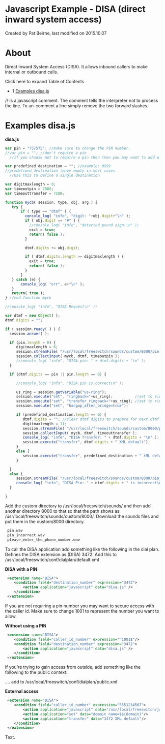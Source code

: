 
# Javascript Example - DISA (direct inward system access) 

 Created by  Pat Beirne, last modified on 2015.10.07

# About

Direct Inward System Access (DISA). It allows inbound callers to make internal or outbound calls.

Click here to expand Table of Contents

* 1 [Examples disa.js](#-freeswitch--javascript-example---disa-direct-inward-system-access-)

// is a javascript comment. The comment tells the interpreter not to process the line. To un-comment a line simply remove the two forward slashes.

# Examples disa.js

**disa.js**

```js
var pin = "757575"; //make sure to change the PIN number.
//var pin = ""; //don't require a pin
  //if you choose not to require a pin then then you may want to add a dialplan condition for a specific caller id

var predefined_destination = ""; //example: 9999
//predefined_destination leave empty in most cases
  //Use this to define a single destination

var digitmaxlength = 0;
var timeoutpin = 7500;
var timeouttransfer = 7500;

function mycb( session, type, obj, arg ) {
   try {
       if ( type == "dtmf" ) {
         console_log( "info", "digit: "+obj.digit+"\n" );
         if ( obj.digit == "#" ) {
           //console_log( "info", "detected pound sign.\n" );
           exit = true;
           return( false );
         }

         dtmf.digits += obj.digit;

         if ( dtmf.digits.length >= digitmaxlength ) {
           exit = true;
           return( false );
         }
       }
   } catch (e) {
       console_log( "err", e+"\n" );
   }
   return( true );
} //end function mycb

//console_log( "info", "DISA Request\n" );

var dtmf = new Object( );
dtmf.digits = "";

if ( session.ready( ) ) {
  session.answer( );

  if (pin.length > 0) {
     digitmaxlength = 6;
     session.streamFile( "/usr/local/freeswitch/sounds/custom/8000/pin.wav", mycb, "dtmf");
     session.collectInput( mycb, dtmf, timeoutpin );
     //console_log( "info", "DISA pin: " + dtmf.digits + "\n" );
  }

  if (dtmf.digits == pin || pin.length == 0) {

     //console_log( "info", "DISA pin is correct\n" );

     us_ring = session.getVariable("us-ring");
     session.execute("set", "ringback="+us_ring);          //set to ringtone
     session.execute("set", "transfer_ringback="+us_ring); //set to ringtone
     session.execute("set", "hangup_after_bridge=true");

     if (predefined_destination.length == 0) {
        dtmf.digits = ""; //clear dtmf digits to prepare for next dtmf request
        digitmaxlength = 11;
        session.streamFile( "/usr/local/freeswitch/sounds/custom/8000/please_enter_the_phone_number.wav", mycb, "dtmf");
        session.collectInput( mycb, dtmf, timeouttransfer );
        console_log( "info", "DISA Transfer: " + dtmf.digits + "\n" );
        session.execute("transfer", dtmf.digits + " XML default");
     }
     else {
        session.execute("transfer", predefined_destination + " XML default");
     }

  }
  else {
     session.streamFile( "/usr/local/freeswitch/sounds/custom/8000/pin_incorrect.wav", mycb, "dtmf");
     console_log( "info", "DISA Pin: " + dtmf.digits + " is incorrect\n" );
  }

}
```

Add the custom directory to /usr/local/freeswitch/sounds/ and then add another directory 8000 to that so that the path shows as /usr/local/freeswitch/sounds/custom/8000/. Download the sounds files and put them in the custom/8000 directory.

```xml
 pin.wav
 pin_incorrect.wav
 please_enter_the_phone_number.wav
```

To call the DISA application add something like the following in the dial plan. Defines the DISA extension as (DISA) 3472\. Add this to /usr/local/freeswitch/conf/dialplan/default.xml

**DISA with a PIN**

```xml
 <extension name="DISA">
 	<condition field="destination_number" expression="3472">
 		<action application="javascript" data="disa.js" /> 
 	</condition>
 </extension>
```

If you are not requiring a pin number you may want to secure access with the caller id. Make sure to change 1001 to represent the number you want to allow.

**Without using a PIN**

```xml
 <extension name="DISA">
 	<condition field="caller_id_number" expression="^1001$"/>
 	<condition field="destination_number" expression="3472">
 		<action application="javascript" data="disa.js" /> 
 	</condition>
 </extension>
```

If you're trying to gain access from outside, add something like the following to the public context:

.... add to /usr/local/freeswitch/conf/dialplan/public.xml

**External access**

```xml
 <extension name="DISA">
 	<condition field="caller_id_number" expression="5551234567">
 		<action application="javascript" data="/usr/local/freeswitch/java/disa.js" /> 
 		<action application="set" data="domain_name=$${domain}"/>
 		<action application="transfer" data="3472 XML default"/>
 	</condition>
 </extension>
```

  
Text.


